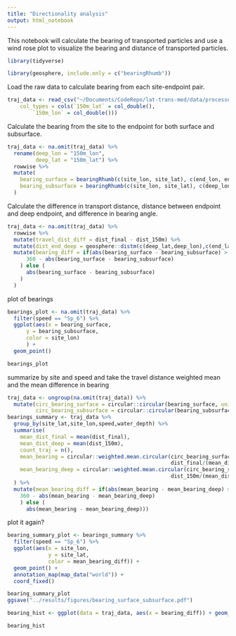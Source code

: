 ```yaml
---
title: "Directionality analysis"
output: html_notebook
---
```


This notebook will calculate the bearing of transported particles and use a wind rose plot to visualize the bearing and distance of transported particles.

```r
library(tidyverse)

library(geosphere, include.only = c("bearingRhumb"))
```

Load the raw data to calculate bearing from each site-endpoint pair.
```r
traj_data <- read_csv("~/Documents/CodeRepo/lat-trans-med/data/processed/extracted_trajectory_info.csv", 
    col_types = cols(`150m_lat` = col_double(), 
        `150m_lon` = col_double()))
```

Calculate the bearing from the site to the endpoint for both surface and subsurface.
```r
traj_data <- na.omit(traj_data) %>%
  rename(deep_lon = "150m_lon",
         deep_lat = "150m_lat") %>%
  rowwise %>%
  mutate(
    bearing_surface = bearingRhumb(c(site_lon, site_lat), c(end_lon, end_lat)),
    bearing_subsurface = bearingRhumb(c(site_lon, site_lat), c(deep_lon,deep_lat))
  )
```

Calculate the difference in transport distance, distance between endpoint and deep endpoint, and difference in bearing angle.
```r
traj_data <- na.omit(traj_data) %>%
  rowwise %>%
  mutate(travel_dist_diff = dist_final - dist_150m) %>%
  mutate(dist_end_deep = geosphere::distm(c(deep_lat,deep_lon),c(end_lat,end_lon))) %>%
  mutate(bearing_diff = if(abs(bearing_surface - bearing_subsurface) > 180) (
      360 - abs(bearing_surface - bearing_subsurface)
    ) else (
      abs(bearing_surface - bearing_subsurface)
    )
  )
```

plot of bearings
```r
bearings_plot <- na.omit(traj_data) %>%
  filter(speed == "Sp_6") %>%
  ggplot(aes(x = bearing_surface,
      y = bearing_subsurface,
      color = site_lon)
      ) +
  geom_point()

bearings_plot
```

summarize by site and speed and take the travel distance weighted mean and the mean difference in bearing
```r
traj_data <- ungroup(na.omit(traj_data)) %>%
  mutate(circ_bearing_surface = circular::circular(bearing_surface, units = "degrees"),
         circ_bearing_subsurface = circular::circular(bearing_subsurface, units = "degrees"))
bearings_summary <- traj_data %>%
  group_by(site_lat,site_lon,speed,water_depth) %>%
  summarise(
    mean_dist_final = mean(dist_final),
    mean_dist_deep = mean(dist_150m),
    count_traj = n(),
    mean_bearing = circular::weighted.mean.circular(circ_bearing_surface,
                                                    dist_final/(mean_dist_final*count_traj)),
    mean_bearing_deep = circular::weighted.mean.circular(circ_bearing_subsurface,
                                                    dist_150m/(mean_dist_deep*count_traj))
  ) %>%
  mutate(mean_bearing_diff = if(abs(mean_bearing - mean_bearing_deep) > 180) (
    360 - abs(mean_bearing - mean_bearing_deep)
    ) else (
      abs(mean_bearing - mean_bearing_deep)))
```

plot it again?
```r
bearing_summary_plot <- bearings_summary %>%
  filter(speed == "Sp_6") %>%
  ggplot(aes(x = site_lon,
             y = site_lat,
             color = mean_bearing_diff)) +
  geom_point() +
  annotation_map(map_data("world")) +
  coord_fixed()

bearing_summary_plot
ggsave("../results/figures/bearing_surface_subsurface.pdf")
```

```r
bearing_hist <- ggplot(data = traj_data, aes(x = bearing_diff)) + geom_histogram()

bearing_hist
```

